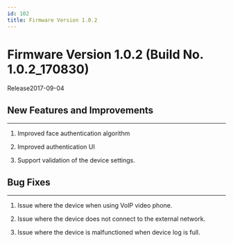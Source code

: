 ```yaml
---
id: 102
title: Firmware Version 1.0.2
---
```


# Firmware Version 1.0.2 (Build No. 1.0.2_170830)

Release<Separator/>2017-09-04

## New Features and Improvements

---

1. Improved face authentication algorithm

1. Improved authentication UI

1. Support validation of the device settings.

## Bug Fixes

---

<BugLists>

1. Issue where the device when using VoIP video phone.

1. Issue where the device does not connect to the external network.

1. Issue where the device is malfunctioned when device log is full.

</BugLists>